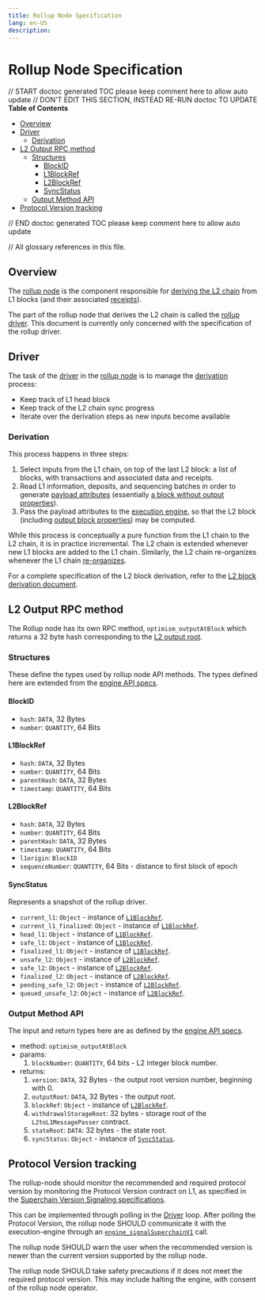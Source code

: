 ```yaml
---
title: Rollup Node Specification
lang: en-US
description:
---
```


# Rollup Node Specification

// START doctoc generated TOC please keep comment here to allow auto update
// DON'T EDIT THIS SECTION, INSTEAD RE-RUN doctoc TO UPDATE
**Table of Contents**

- [Overview](#overview)
- [Driver](#driver)
  - [Derivation](#derivation)
- [L2 Output RPC method](#l2-output-rpc-method)
  - [Structures](#structures)
    - [BlockID](#blockid)
    - [L1BlockRef](#l1blockref)
    - [L2BlockRef](#l2blockref)
    - [SyncStatus](#syncstatus)
  - [Output Method API](#output-method-api)
- [Protocol Version tracking](#protocol-version-tracking)

// END doctoc generated TOC please keep comment here to allow auto update

// All glossary references in this file.

[g-rollup-node]: ../glossary.md#rollup-node
[g-derivation]: ../glossary.md#L2-chain-derivation
[g-payload-attr]: ../glossary.md#payload-attributes
[g-block]: ../glossary.md#block
[g-exec-engine]: ../glossary.md#execution-engine
[g-reorg]: ../glossary.md#re-organization
[g-rollup-driver]: ../glossary.md#rollup-driver
[g-receipts]: ../glossary.md#receipt

## Overview

The [rollup node][g-rollup-node] is the component responsible for [deriving the L2 chain][g-derivation] from L1 blocks
(and their associated [receipts][g-receipts]).

The part of the rollup node that derives the L2 chain is called the [rollup driver][g-rollup-driver]. This document is
currently only concerned with the specification of the rollup driver.

## Driver

The task of the [driver][g-rollup-driver] in the [rollup node][g-rollup-node]
is to manage the [derivation][g-derivation] process:

- Keep track of L1 head block
- Keep track of the L2 chain sync progress
- Iterate over the derivation steps as new inputs become available

### Derivation

This process happens in three steps:

1. Select inputs from the L1 chain, on top of the last L2 block:
   a list of blocks, with transactions and associated data and receipts.
2. Read L1 information, deposits, and sequencing batches in order to generate [payload attributes][g-payload-attr]
   (essentially [a block without output properties][g-block]).
3. Pass the payload attributes to the [execution engine][g-exec-engine], so that the L2 block (including [output block
   properties][g-block]) may be computed.

While this process is conceptually a pure function from the L1 chain to the L2 chain, it is in practice incremental. The
L2 chain is extended whenever new L1 blocks are added to the L1 chain. Similarly, the L2 chain re-organizes whenever the
L1 chain [re-organizes][g-reorg].

For a complete specification of the L2 block derivation, refer to the [L2 block derivation document](derivation.md).

## L2 Output RPC method

The Rollup node has its own RPC method, `optimism_outputAtBlock` which returns a 32
byte hash corresponding to the [L2 output root](proposals.md#l2-output-commitment-construction).

### Structures

These define the types used by rollup node API methods.
The types defined here are extended from the [engine API specs][engine-structures].

#### BlockID

- `hash`: `DATA`, 32 Bytes
- `number`: `QUANTITY`, 64 Bits

#### L1BlockRef

- `hash`: `DATA`, 32 Bytes
- `number`: `QUANTITY`, 64 Bits
- `parentHash`: `DATA`, 32 Bytes
- `timestamp`: `QUANTITY`, 64 Bits

#### L2BlockRef

- `hash`: `DATA`, 32 Bytes
- `number`: `QUANTITY`, 64 Bits
- `parentHash`: `DATA`, 32 Bytes
- `timestamp`: `QUANTITY`, 64 Bits
- `l1origin`: `BlockID`
- `sequenceNumber`: `QUANTITY`, 64 Bits - distance to first block of epoch

#### SyncStatus

Represents a snapshot of the rollup driver.

- `current_l1`: `Object` - instance of [`L1BlockRef`](#l1blockref).
- `current_l1_finalized`: `Object` - instance of [`L1BlockRef`](#l1blockref).
- `head_l1`: `Object` - instance of [`L1BlockRef`](#l1blockref).
- `safe_l1`: `Object` - instance of [`L1BlockRef`](#l1blockref).
- `finalized_l1`: `Object` - instance of [`L1BlockRef`](#l1blockref).
- `unsafe_l2`: `Object` - instance of [`L2BlockRef`](#l2blockref).
- `safe_l2`: `Object` - instance of [`L2BlockRef`](#l2blockref).
- `finalized_l2`: `Object` - instance of [`L2BlockRef`](#l2blockref).
- `pending_safe_l2`: `Object` - instance of [`L2BlockRef`](#l2blockref).
- `queued_unsafe_l2`: `Object` - instance of [`L2BlockRef`](#l2blockref).

### Output Method API

The input and return types here are as defined by the [engine API specs][engine-structures].

[engine-structures]: https://github.com/ethereum/execution-apis/blob/main/src/engine/paris.md#structures

- method: `optimism_outputAtBlock`
- params:
  1. `blockNumber`: `QUANTITY`, 64 bits - L2 integer block number.
- returns:
  1. `version`: `DATA`, 32 Bytes - the output root version number, beginning with 0.
  1. `outputRoot`: `DATA`, 32 Bytes - the output root.
  1. `blockRef`: `Object` - instance of [`L2BlockRef`](#l2blockref).
  1. `withdrawalStorageRoot`: 32 bytes - storage root of the `L2toL1MessagePasser` contract.
  1. `stateRoot`: `DATA`: 32 bytes - the state root.
  1. `syncStatus`: `Object` - instance of [`SyncStatus`](#syncstatus).

## Protocol Version tracking

The rollup-node should monitor the recommended and required protocol version by monitoring
the Protocol Version contract on L1, as specified in the [Superchain Version Signaling specifications].

[Superchain Version Signaling specifications]: superchain-upgrades.md#superchain-version-signaling

This can be implemented through polling in the [Driver](#driver) loop.
After polling the Protocol Version, the rollup node SHOULD communicate it with the execution-engine through an
[`engine_signalSuperchainV1`](exec-engine.md#enginesignalsuperchainv1) call.

The rollup node SHOULD warn the user when the recommended version is newer than
the current version supported by the rollup node.

The rollup node SHOULD take safety precautions if it does not meet the required protocol version.
This may include halting the engine, with consent of the rollup node operator.
